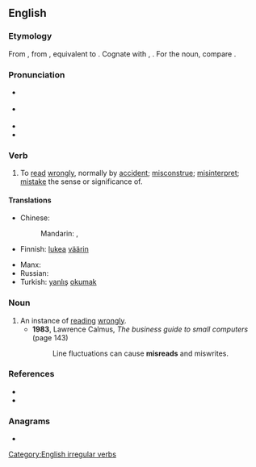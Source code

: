 ==English==

===Etymology===
From {{inh|en|enm|misreden}}, from {{inh|en|ang|misrǣdan|t=to advise wrongly; read wrongly}}, equivalent to {{prefix|en|mis|read}}. Cognate with {{cog|nl|misraden|t=to guess wrongly}}, {{cog|de|missraten|t=to fail; go wrong; become wayward}}. For the noun, compare {{cog|ang|misrǣd||misguidance; misconduct}}.

===Pronunciation===
* {{sense|verb, not past tense or past participle}} {{IPA|/ˈmɪsɹid/|/mɪsˈɹid/|lang=en}}
* {{sense|past tense and past participle}} {{IPA|/ˈmɪsɹɛd/|/mɪsˈɹɛd/|lang=en}}
* {{rhymes|iːd|lang=en}}
* {{rhymes|ɛd|lang=en}}

===Verb===
{{en-verb|misreads|misreading|misread}}

# To [[read]] [[wrongly]], normally by [[accident]]; [[misconstrue]]; [[misinterpret]]; [[mistake]] the sense or significance of.

====Translations====
{{trans-top|to read wrongly}}
* Chinese:
*: Mandarin: {{t|cmn|讀錯|sc=Hani}}, {{t|cmn|读错|tr=dúcuò|sc=Hani}}
* Finnish: [[lukea]] [[väärin]]
{{trans-mid}}
* Manx: {{t|gv|meelhaih}}
* Russian: {{t|ru|непра́вильно прочита́ть|pf}}
* Turkish: [[yanlış]] [[okumak]]
{{trans-bottom}}

===Noun===
{{en-noun}}

# An instance of [[read]]ing [[wrongly]].
#* '''1983''', Lawrence Calmus, ''The business guide to small computers'' (page 143)
#*: Line fluctuations can cause '''misreads''' and miswrites.

===References===
* {{R:Century 1911}}
* {{R:Webster 1913}}

===Anagrams===
* {{anagrams|en|a=adeimrs|admires|damsire|mardies|side arm|sidearm}}

[[Category:English irregular verbs]]